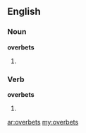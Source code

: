 ==English==

===Noun===
'''overbets'''

# {{plural of|overbet}}

===Verb===
'''overbets'''

# {{third person singular of|overbet}}

[[ar:overbets]]
[[my:overbets]]